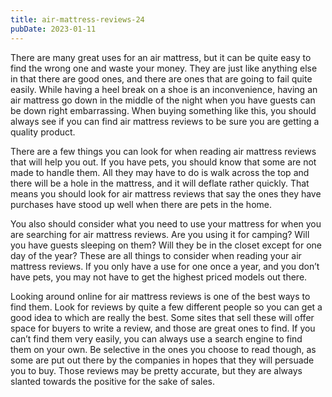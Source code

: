 ```yaml
---
title: air-mattress-reviews-24
pubDate: 2023-01-11
---
```


There are many great uses for an air mattress, but it can be quite easy to find the wrong one and waste your money. They are just like anything else in that there are good ones, and there are ones that are going to fail quite easily. While having a heel break on a shoe is an inconvenience, having an air mattress go down in the middle of the night when you have guests can be down right embarrassing. When buying something like this, you should always see if you can find air mattress reviews to be sure you are getting a quality product.

There are a few things you can look for when reading air mattress reviews that will help you out. If you have pets, you should know that some are not made to handle them. All they may have to do is walk across the top and there will be a hole in the mattress, and it will deflate rather quickly. That means you should look for air mattress reviews that say the ones they have purchases have stood up well when there are pets in the home. 

You also should consider what you need to use your mattress for when you are searching for air mattress reviews. Are you using it for camping? Will you have guests sleeping on them? Will they be in the closet except for one day of the year? These are all things to consider when reading your air mattress reviews. If you only have a use for one once a year, and you don’t have pets, you may not have to get the highest priced models out there. 

Looking around online for air mattress reviews is one of the best ways to find them. Look for reviews by quite a few different people so you can get a good idea to which are really the best. Some sites that sell these will offer space for buyers to write a review, and those are great ones to find. If you can’t find them very easily, you can always use a search engine to find them on your own. Be selective in the ones you choose to read though, as some are put out there by the companies in hopes that they will persuade you to buy. Those reviews may be pretty accurate, but they are always slanted towards the positive for the sake of sales.